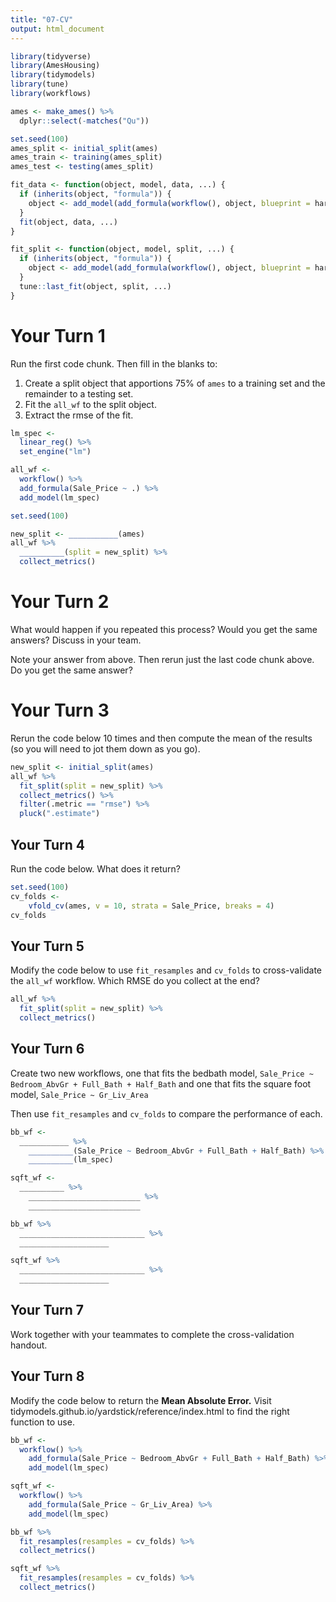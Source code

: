 ```yaml
---
title: "07-CV"
output: html_document
---
```


```r
library(tidyverse)
library(AmesHousing)
library(tidymodels)
library(tune)
library(workflows)

ames <- make_ames() %>% 
  dplyr::select(-matches("Qu"))

set.seed(100)
ames_split <- initial_split(ames)
ames_train <- training(ames_split)
ames_test <- testing(ames_split)

fit_data <- function(object, model, data, ...) {
  if (inherits(object, "formula")) {
    object <- add_model(add_formula(workflow(), object, blueprint = hardhat::default_formula_blueprint(indicators = FALSE, ...)))
  }
  fit(object, data, ...)
}

fit_split <- function(object, model, split, ...) {
  if (inherits(object, "formula")) {
    object <- add_model(add_formula(workflow(), object, blueprint = hardhat::default_formula_blueprint(indicators = FALSE)), model)
  }
  tune::last_fit(object, split, ...)
}
```

# Your Turn 1

Run the first code chunk. Then fill in the blanks to:

1. Create a split object that apportions 75% of `ames` to a training set and the remainder to a testing set.
2. Fit the `all_wf` to the split object.
3. Extract the rmse of the fit.

```r
lm_spec <- 
  linear_reg() %>% 
  set_engine("lm")

all_wf <- 
  workflow() %>% 
  add_formula(Sale_Price ~ .) %>% 
  add_model(lm_spec)

set.seed(100)
```

```r
new_split <- ___________(ames)
all_wf %>% 
  __________(split = new_split) %>% 
  collect_metrics()
```


# Your Turn 2

What would happen if you repeated this process? Would you get the same answers? Discuss in your team. 

Note your answer from above. Then rerun just the last code chunk above. Do you get the same answer?

# Your Turn 3

Rerun the code below 10 times and then compute the mean of the results (so you will need to jot them down as you go).

```r
new_split <- initial_split(ames)
all_wf %>% 
  fit_split(split = new_split) %>% 
  collect_metrics() %>% 
  filter(.metric == "rmse") %>% 
  pluck(".estimate")
```

## Your Turn 4

Run the code below. What does it return?

```r
set.seed(100)
cv_folds <- 
    vfold_cv(ames, v = 10, strata = Sale_Price, breaks = 4)
cv_folds
```

## Your Turn 5

Modify the code below to use `fit_resamples` and `cv_folds` to cross-validate the `all_wf` workflow. Which RMSE do you collect at the end?

```r
all_wf %>% 
  fit_split(split = new_split) %>% 
  collect_metrics()
```


## Your Turn 6

Create two new workflows, one that fits the bedbath model, 
`Sale_Price ~ Bedroom_AbvGr + Full_Bath + Half_Bath` 
and one that fits the square foot model, 
`Sale_Price ~ Gr_Liv_Area`

Then use `fit_resamples` and `cv_folds` to compare the performance of each.

```r
bb_wf <- 
  ___________ %>% 
    __________(Sale_Price ~ Bedroom_AbvGr + Full_Bath + Half_Bath) %>% 
    __________(lm_spec)

sqft_wf <- 
  __________ %>% 
    _________________________ %>% 
    _________________________

bb_wf %>% 
  ____________________________ %>%  
  ____________________

sqft_wf %>% 
  ____________________________ %>% 
  ____________________
```


## Your Turn 7

Work together with your teammates to complete the cross-validation handout.

## Your Turn 8

Modify the code below to return the **Mean Absolute Error.** Visit 
tidymodels.github.io/yardstick/reference/index.html to find the right function to use.

```r
bb_wf <- 
  workflow() %>% 
    add_formula(Sale_Price ~ Bedroom_AbvGr + Full_Bath + Half_Bath) %>% 
    add_model(lm_spec)

sqft_wf <- 
  workflow() %>% 
    add_formula(Sale_Price ~ Gr_Liv_Area) %>% 
    add_model(lm_spec)

bb_wf %>% 
  fit_resamples(resamples = cv_folds) %>% 
  collect_metrics()

sqft_wf %>% 
  fit_resamples(resamples = cv_folds) %>% 
  collect_metrics()
```

